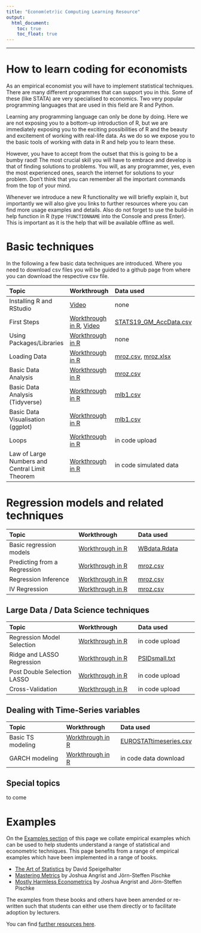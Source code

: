```yaml
---
title: "Econom(etr)ic Computing Learning Resource"
output:
  html_document:
    toc: true
    toc_float: true
---
```


----

# How to learn coding for economists

As an empirical economist you will have to implement statistical techniques. There are many different programmes that can support you in this. Some of these (like STATA) are very specialised to economics. Two very popular programming languages that are used in this field are R and Python.

Learning any programming language can only be done by doing. Here we are not exposing you to a bottom-up introduction of R, but we are immediately exposing you to the exciting possibilities of R and the beauty and excitement of working with real-life data. As we do so we expose you to the basic tools of working with data in R and help you to learn these.

However, you have to accept from the outset that this is going to be a bumby raod! The most crucial skill you will have to embrace and develop is that of finding solutions to problems. You will, as any programmer, yes, even the most experienced ones, search the internet for solutions to your problem. Don't think that you can remember all the important commands from the top of your mind.

Whenever we introduce a new R functionality we will briefly explain it, but importantly we will also give you links to further resources where you can find more usage examples and details. Also do not forget to use the build-in help function in R (type `?FUNCTIONNAME` into the Console and press Enter). This is important as it is the help that will be available offline as well.

# Basic techniques

In the following a few basic data techniques are introduced. Where you need to download csv files you will be guided to a github page from where you can download the respective csv file.

| Topic | Workthrough | Data used |
|:------|:-----|:-----|
| Installing R and RStudio |  [Video](https://youtu.be/0HzKf-StvOE?si=obnXCLWVP7sIsDy4) | none
| First Steps |  [Workthrough in R](https://datasquad.github.io/ECLR/R_FirstSteps.html), [Video](https://youtu.be/fPRcu9g7ZTQ) | [STATS19_GM_AccData.csv](https://github.com/datasquad/ECLR/blob/gh-pages/data/STATS19_GM_AccData.csv)
| Using Packages/Libraries | [Workthrough in R](https://datasquad.github.io/ECLR/R_Packages.html) | none
| Loading Data | [Workthrough in R](https://datasquad.github.io/ECLR/R_DataDownload.html) | [mroz.csv](https://github.com/datasquad/ECLR/blob/gh-pages/data/Mroz.csv), [mroz.xlsx](https://github.com/datasquad/ECLR/raw/gh-pages/data/Mroz.xlsx)
| Basic Data Analysis | [Workthrough in R](https://datasquad.github.io/ECLR/R_BasicDataAnalysis.html) | [mroz.csv](https://github.com/datasquad/ECLR/blob/gh-pages/data/Mroz.csv) 
| Basic Data Analysis (Tidyverse) | [Workthrough in R](https://datasquad.github.io/ECLR/R_SummaryStatsTidyverse.html) | [mlb1.csv](https://github.com/datasquad/ECLR/blob/gh-pages/data/mlb1.csv) 
| Basic Data Visualisation (ggplot) | [Workthrough in R](https://datasquad.github.io/ECLR/R_GraphIntro.html) | [mlb1.csv](https://github.com/datasquad/ECLR/blob/gh-pages/data/mlb1.csv) 
| Loops | [Workthrough in R](https://datasquad.github.io/ECLR/R_LoopPractice/R_LoopPractice.html) | in code upload
| Law of Large Numbers and Central Limit Theorem | [Workthrough in R](https://datasquad.github.io/ECLR/R_LLN_and_CLT.html) | in code simulated data


# Regression models and related techniques

| Topic | Workthrough | Data used |
|:------|:-----|:-----|
| Basic regression models | [Workthrough in R](https://datasquad.github.io/ECLR/R_RegressionIntro.html) | [WBdata.Rdata](https://github.com/datasquad/ECLR/blob/gh-pages/data/WBdata.Rdata) 
| Predicting from a Regression | [Workthrough in R](https://datasquad.github.io/ECLR/R_RegressionPrediction/R_RegressionPrediction.html) | [mroz.csv](https://github.com/datasquad/ECLR/blob/gh-pages/data/Mroz.csv)
| Regression Inference | [Workthrough in R](https://datasquad.github.io/ECLR/R_RegressionInference.html) | [mroz.csv](https://github.com/datasquad/ECLR/blob/gh-pages/data/Mroz.csv)
| IV Regression | [Workthrough in R](https://datasquad.github.io/ECLR/R_RegressionIV.html) | [mroz.csv](https://github.com/datasquad/ECLR/blob/gh-pages/data/Mroz.csv)

## Large Data / Data Science techniques

| Topic | Workthrough | Data used |
|:------|:-----|:-----|
| Regression Model Selection | [Workthrough in R](https://datasquad.github.io/ECLR/R_VariableSelection_Credit/R_VariableSelection_Credit.html) | in code upload
| Ridge and LASSO Regression | [Workthrough in R](https://datasquad.github.io/ECLR/R_RidgeLasso/R_RidgeLasso.html) | [PSIDsmall.txt](https://github.com/datasquad/ECLR/blob/gh-pages/data/PSIDsmall.txt)
| Post Double Selection LASSO | [Workthrough in R](https://datasquad.github.io/ECLR/R_DoubleRobustLasso/R_DoubleRobustLasso.html) | in code upload
| Cross-Validation | [Workthrough in R](https://datasquad.github.io/ECLR/R_CrossValidation/R_CrossValidation.html) | in code upload

## Dealing with Time-Series variables

| Topic | Workthrough | Data used |
|:------|:-----|:-----|
| Basic TS modeling | [Workthrough in R](https://datasquad.github.io/ECLR/R_TS_Modelling.html) | [EUROSTATtimeseries.csv](https://github.com/datasquad/ECLR/blob/gh-pages/data/EUROSTATtimeseries.csv) 
| GARCH modeling | [Workthrough in R](https://datasquad.github.io/ECLR/R_GarchModelling.html) | in code data download 


## Special topics

to come

# Examples

On the [Examples section](https://datasquad.github.io/ECLR/examples.html) of this page we collate empirical examples which can be used to help students understand a range of statistical and econometric techniques. This page benefits from a range of empirical examples which have been implemented in a range of books.

- [The Art of Statistics](https://dspiegel29.github.io/ArtofStatistics/) by David Speigelhalter
- [Mastering Metrics](https://www.masteringmetrics.com/) by Joshua Angrist and J&ouml;rn-Steffen Pischke
- [Mostly Harmless Econometrics](https://economics.mit.edu/faculty/angrist/data1/mhe) by Joshua Angrist and J&ouml;rn-Steffen Pischke

The examples from these books and others have been amended or re-written such that students can either use them directly or to facilitate adoption by lecturers.

You can find [further resources here](https://datasquad.github.io/ECLR/resources.html).
